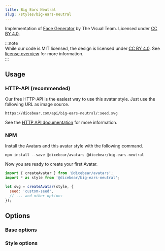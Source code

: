 ```yaml
---
title: Big Ears Neutral
slug: /styles/big-ears-neutral
---
```



<Examples style={style} />

Implementation of [Face Generator](https://www.figma.com/community/file/986078800058673824) by The Visual Team. Licensed
under [CC BY 4.0](https://creativecommons.org/licenses/by/4.0/).

:::note  
While our code is MIT licensed, the design is licensed under [CC BY 4.0](https://creativecommons.org/licenses/by/4.0/).
See [license overview](/licenses) for more information.  
:::

## Usage

### HTTP-API (recommended)

Our free HTTP-API is the easiest way to use this avatar style. Just use the following URL as image source.

    https://dicebear.com/api/big-ears-neutral/:seed.svg

See the [HTTP API documentation](/docs/http-api) for more information.

### NPM

Install the Avatars and this avatar style with the following command.

    npm install --save @dicebear/avatars @dicebear/big-ears-neutral

Now you are ready to create your first Avatar.

```js
import { createAvatar } from '@dicebear/avatars';
import * as style from '@dicebear/big-ears-neutral';

let svg = createAvatar(style, {
  seed: 'custom-seed',
  // ... and other options
});
```

## Options

### Base options

<Options schema={coreSchema} />

### Style options

<Options schema={style.schema} />
